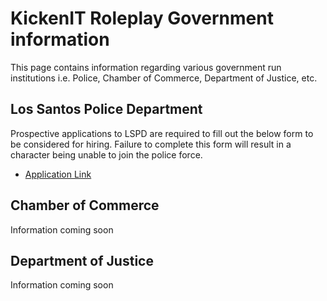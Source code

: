 # KickenIT Roleplay Government information

This page contains information regarding various government run institutions i.e. Police, Chamber of Commerce, Department of Justice, etc.

## Los Santos Police Department
Prospective applications to LSPD are required to fill out the below form to be considered for hiring. Failure to complete this form will result in a character being unable to join the police force.
- [Application Link](https://docs.google.com/forms/d/e/1FAIpQLSddcphf4Fg1WfTWChPFMwlD5pJkRJ9HzgmS2FocGf-gha9lgQ/viewform)

## Chamber of Commerce
Information coming soon

## Department of Justice
Information coming soon